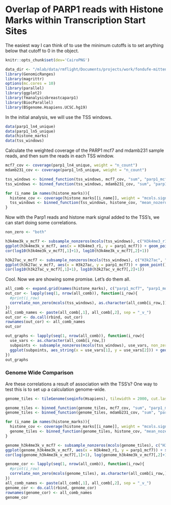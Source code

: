 <!--
% \VignetteEngine{knitr}
% \VignetteIndexEntry{fmanalysisbreastcaparp1: Histone Marks}
% \VignetteDepends{GenomicRanges, fmdatabreastcaparp1}
% \VignettePackage{fmanalysisbreastcaparp1}
-->

# Overlap of PARP1 reads with Histone Marks within Transcription Start Sites

The easiest way I can think of to use the minimum cutoffs is to set anything below that cutoff to 0 in the object.

```r
knitr::opts_chunk$set(dev='CairoPNG')
```

```r
data_dir <- "/mlab/data/rmflight/Documents/projects/work/fondufe-mittendorf_lab/parp1_data"
library(GenomicRanges)
library(magrittr)
options(mc.cores = 10)
library(parallel)
library(ggplot2)
library(fmanalysisbreastcaparp1)
library(BiocParallel)
library(BSgenome.Hsapiens.UCSC.hg19)
```

In the initial analysis, we will use the TSS windows. 

```r
data(parp1_ln4_unique)
data(parp1_ln5_unique)
data(histone_marks)
data(tss_windows)
```

Calculate the weighted coverage of the PARP1 mcf7 and mdamb231 sample reads, and then sum the reads in each TSS window.

```r
mcf7_cov <- coverage(parp1_ln4_unique, weight = "n_count")
mdamb231_cov <- coverage(parp1_ln5_unique, weight = "n_count")

tss_windows <- binned_function(tss_windows, mcf7_cov, "sum", "parp1_mcf7")
tss_windows <- binned_function(tss_windows, mdamb231_cov, "sum", "parp1_mdamb231")
```


```r
for (i_name in names(histone_marks)){
  histone_cov <- coverage(histone_marks[[i_name]], weight = "mcols.signal")
  tss_windows <- binned_function(tss_windows, histone_cov, "mean_nozero", i_name)
}
```

Now with the Parp1 reads and histone mark signal added to the TSS's, we can start doing some correlations.


```r
non_zero <- "both"
```


```r
h3k4me3k_v_mcf7 <- subsample_nonzeros(mcols(tss_windows), c("H3k4me3_r1", "parp1_mcf7"), non_zero = non_zero, n_points = 10000)
ggplot(h3k4me3k_v_mcf7, aes(x = H3k4me3_r1, y = parp1_mcf7)) + geom_point() + scale_y_log10() + scale_x_log10()
cor(log10(h3k4me3k_v_mcf7[,1]+1), log10(h3k4me3k_v_mcf7[,2]+1))

h3k27ac_v_mcf7 <- subsample_nonzeros(mcols(tss_windows), c("H3k27ac", "parp1_mcf7"), non_zero = non_zero, n_points = 10000)
ggplot(h3k27ac_v_mcf7, aes(x = H3k27ac, y = parp1_mcf7)) + geom_point() + scale_y_log10() + scale_x_log10()
cor(log10(h3k27ac_v_mcf7[,1]+1), log10(h3k27ac_v_mcf7[,2]+1))
```

Cool. Now we are showing some promise. Let's do them all.

```r
all_comb <- expand.grid(names(histone_marks), c("parp1_mcf7", "parp1_mdamb231"), stringsAsFactors = FALSE)
out_cor <- lapply(seq(1, nrow(all_comb)), function(i_row){
  #print(i_row)
  correlate_non_zero(mcols(tss_windows), as.character(all_comb[i_row,]), log_transform = TRUE, non_zero = non_zero, test = TRUE)
})
all_comb_names <- paste(all_comb[,1], all_comb[,2], sep = "_v_")
out_cor <- do.call(rbind, out_cor)
rownames(out_cor) <- all_comb_names
out_cor
```

```r
out_graphs <- lapply(seq(1, nrow(all_comb)), function(i_row){
  use_vars <- as.character(all_comb[i_row,])
  subpoints <- subsample_nonzeros(mcols(tss_windows), use_vars, non_zero = non_zero, n_points = 10000)
  ggplot(subpoints, aes_string(x = use_vars[1], y = use_vars[2])) + geom_point() + scale_y_log10() + scale_x_log10()
})
out_graphs
```


### Genome Wide Comparison

Are these correlations a result of association with the TSS's? One way to test this is to set up a calculation genome-wide.

```r
genome_tiles <- tileGenome(seqinfo(Hsapiens), tilewidth = 2000, cut.last.tile.in.chrom = TRUE)

genome_tiles <- binned_function(genome_tiles, mcf7_cov, "sum", "parp1_mcf7")
genome_tiles <- binned_function(genome_tiles, mdamb231_cov, "sum", "parp1_mdamb231")
```

```r
for (i_name in names(histone_marks)){
  histone_cov <- coverage(histone_marks[[i_name]], weight = "mcols.signal")
  genome_tiles <- binned_function(genome_tiles, histone_cov, "mean_nozero", i_name)
}
```

```r
genome_h3k4me3k_v_mcf7 <- subsample_nonzeros(mcols(genome_tiles), c("H3k4me3_r1", "parp1_mcf7"), non_zero = non_zero, n_points = 10000)
ggplot(genome_h3k4me3k_v_mcf7, aes(x = H3k4me3_r1, y = parp1_mcf7)) + scale_x_log10() + scale_y_log10() + geom_point()
cor(log(genome_h3k4me3k_v_mcf7[,1]+1), log(genome_h3k4me3k_v_mcf7[,2]+1))
```

```r
genome_cor <- lapply(seq(1, nrow(all_comb)), function(i_row){
  #print(i_row)
  correlate_non_zero(mcols(genome_tiles), as.character(all_comb[i_row,]), log_transform = TRUE, non_zero = non_zero, test = TRUE)
})
all_comb_names <- paste(all_comb[,1], all_comb[,2], sep = "_v_")
genome_cor <- do.call(rbind, genome_cor)
rownames(genome_cor) <- all_comb_names
genome_cor
```

